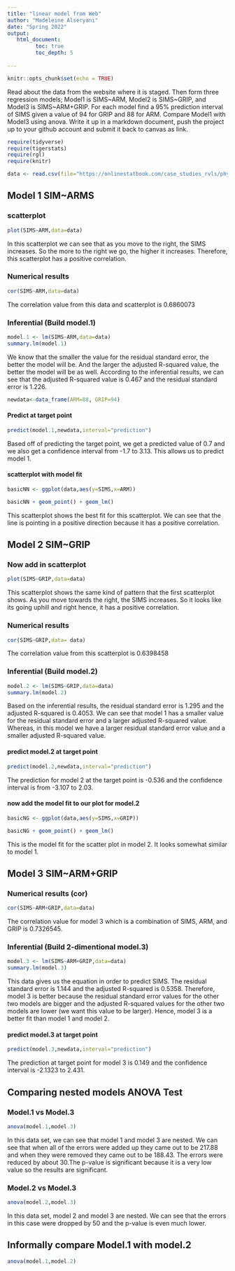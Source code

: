 ```yaml
---
title: "linear model from Web"
author: "Madeleine Alseryani"
date: "Spring 2022"
output:
   html_document:
         toc: true
         toc_depth: 5
        
---
```


```r
knitr::opts_chunk$set(echo = TRUE)
```

Read about the data from the website where it is staged.  Then form three regression models; Model1 is SIMS~ARM, Model2 is SIMS~GRIP, and Model3 is SIMS~ARM+GRIP. For each model find a 95% prediction interval of SIMS given a value of 94  for GRIP and 88 for ARM. Compare Model1 with Model3 using anova. Write it up in a markdown document, push the project up to your github account and submit it back to canvas as link. 

 


```r
require(tidyverse)
require(tigerstats)
require(rgl)
require(knitr)

```

```r
data <- read.csv(file="https://onlinestatbook.com/case_studies_rvls/physical_strength/data.txt",sep="",header=TRUE)  

```

## Model 1 SIM~ARMS

### scatterplot

```r
plot(SIMS~ARM,data=data)
```

In this scatterplot we can see that as you move to the right, the SIMS increases. So the more to the right we go, the higher it increases. Therefore, this scatterplot has a positive correlation.

### Numerical results

```r
cor(SIMS~ARM,data=data)
```

The correlation value from this data and scatterplot is 0.6860073

### Inferential  (Build model.1)

```r
model.1 <- lm(SIMS~ARM,data=data)
summary.lm(model.1)
```
We know that the smaller the value for the residual standard error, the better the model will be. And the larger the adjusted R-squared value, the better the model will be as well. According to the inferential results, we can see that the adjusted R-squared value is 0.467 and the residual standard error is 1.226. 


```r
newdata<-data_frame(ARM=88, GRIP=94)
```



#### Predict at target point


```r
predict(model.1,newdata,interval="prediction")
```

Based off of predicting the target point, we get a predicted value of 0.7 and we also get a confidence interval from -1.7 to 3.13. This allows us to predict model 1.

#### scatterplot with model fit
  
```r
basicNN <- ggplot(data,aes(y=SIMS,x=ARM))
```
```r
basicNN + geom_point() + geom_lm()
```

This scatterplot shows the best fit for this scatterplot. We can see that the line is pointing in a positive direction because it has a positive correlation.

## Model 2 SIM~GRIP

### Now add in scatterplot

```r
plot(SIMS~GRIP,data=data)
```

This scatterplot shows the same kind of pattern that the first scatterplot shows. As you move towards the right, the SIMS increases. So it looks like its going uphill and right hence, it has a positive correlation. 

### Numerical results 

```r
cor(SIMS~GRIP,data= data)
```

The correlation value from this scatterplot is 0.6398458

### Inferential  (Build model.2)
  
  ```r
model.2 <- lm(SIMS~GRIP,data=data)
summary.lm(model.2)
```

Based on the inferential results, the residual standard error is 1.295 and the adjusted R-squared is 0.4053. We can see that model 1 has a smaller value for the residual standard error and a larger adjusted R-squared value. Whereas, in this model we have a larger residual standard error value and a smaller adjusted R-squared value.

#### predict model.2 at target point

```r
predict(model.2,newdata,interval="prediction")
```


The prediction for model 2 at the target point is -0.536 and the confidence interval is from -3.107 to 2.03.

#### now add the model fit to our plot for model.2
  
```r
basicNG <- ggplot(data,aes(y=SIMS,x=GRIP))
```
```r
basicNG + geom_point() + geom_lm()
```

This is the model fit for the scatter plot in model 2. It looks somewhat similar to model 1.

## Model 3 SIM~ARM+GRIP

### Numerical results (cor)

```r
cor(SIMS~ARM+GRIP,data=data)
```
  
  The correlation value for model 3 which is a combination of SIMS, ARM, and GRIP is 0.7326545.
  
### Inferential  (Build 2-dimentional model.3)

```r
model.3 <- lm(SIMS~ARM+GRIP,data=data)
summary.lm(model.3)
```

This data gives us the equation in order to predict SIMS. The residual standard error is 1.144 and the adjusted R-squared is 0.5358. Therefore, model 3 is better because the residual standard error values for the other two models are bigger and the adjusted R-squared values for the other two models are lower (we want this value to be larger). Hence, model 3 is a better fit than model 1 and model 2.

#### predict model.3 at target point
  
```r
predict(model.3,newdata,interval="prediction")
```

The prediction at target point for model 3 is 0.149 and the confidence interval is -2.1323 to 2.431. 

## Comparing nested models ANOVA Test

### Model.1 vs Model.3

```r
anova(model.1,model.3)
```

In this data set, we can see that model 1 and model 3 are nested. We can see that when all of the errors were added up they came out to be 217.88 and when they were removed they came out to be 188.43. The errors were reduced by about 30.The p-value is significant because it is a very low value so the results are significant. 

### Model.2 vs Model.3

```r
anova(model.2,model.3)
```

In this data set, model 2 and model 3 are nested. We can see that the errors in this case were dropped by 50 and the p-value is even much lower.

## Informally compare Model.1 with model.2

```r
anova(model.1,model.2)
```
